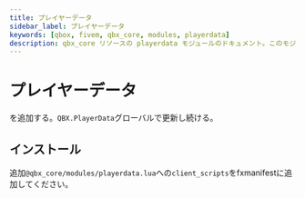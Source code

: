 ```yaml
---
title: プレイヤーデータ
sidebar_label: プレイヤーデータ
keywords: [qbox, fivem, qbx_core, modules, playerdata]
description: qbx_core リソースの playerdata モジュールのドキュメント。このモジュールは、クライアント側で利用可能なQBX.PlayerDataグローバル変数を通してプレイヤーデータを管理、更新する機能を提供します。
---
```


# プレイヤーデータ

を追加する。`QBX.PlayerData`グローバルで更新し続ける。

## インストール

追加`@qbx_core/modules/playerdata.lua`への`client_scripts`をfxmanifestに追加してください。
